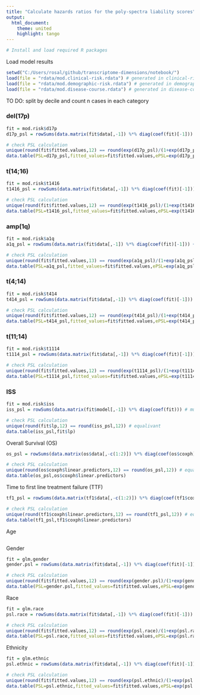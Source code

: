 ---
title: "Calculate hazards ratios for the poly-spectra liability scores"
output:
  html_document:
    theme: united
    highlight: tango
---

```{r load_packages, message=F, include=F}
# Install and load required R packages

```

Load model results
```{r}
setwd("C:/Users/rosal/github/transcriptome-dimensions/notebook/")
load(file = "rdata/mod.clinical-risk.rdata") # generated in clinical-risk.Rmd
load(file = "rdata/mod.demographic-risk.rdata") # generated in demographic-risk.Rmd
load(file = "rdata/mod.disease-course.rdata") # generated in disease-course.Rmd
```

TO DO: split by decile and count n cases in each category

### del(17p)
```{r}
fit = mod.risk$d17p
d17p_psl = rowSums(data.matrix(fit$data[,-1]) %*% diag(coef(fit)[-1])) + coef(fit)[1] # multiple each PC by the PC beta, sum across PCs, add the intercept beta

# check PSL calculation
unique(round(fit$fitted.values,12) == round(exp(d17p_psl)/(1+exp(d17p_psl)),12)) # equalivant
data.table(PSL=d17p_psl,fitted_values=fit$fitted.values,ePSL=exp(d17p_psl)/(1+exp(d17p_psl))) # view data table 
```

### t(14;16)
```{r}
fit = mod.risk$t1416
t1416_psl = rowSums(data.matrix(fit$data[,-1]) %*% diag(coef(fit)[-1])) + coef(fit)[1] # multiple each PC by the PC beta, sum across PCs, add the intercept beta

# check PSL calculation
unique(round(fit$fitted.values,12) == round(exp(t1416_psl)/(1+exp(t1416_psl)),12)) # equalivant
data.table(PSL=t1416_psl,fitted_values=fit$fitted.values,ePSL=exp(t1416_psl)/(1+exp(t1416_psl))) # view data table 
```

### amp(1q)
```{r}
fit = mod.risk$a1q
a1q_psl = rowSums(data.matrix(fit$data[,-1]) %*% diag(coef(fit)[-1])) + coef(fit)[1] # multiple each PC by the PC beta, sum across PCs, add the intercept beta

# check PSL calculation
unique(round(fit$fitted.values,13) == round(exp(a1q_psl)/(1+exp(a1q_psl)),13)) # equalivant
data.table(PSL=a1q_psl,fitted_values=fit$fitted.values,ePSL=exp(a1q_psl)/(1+exp(a1q_psl))) # view data table 
```

### t(4;14)
```{r}
fit = mod.risk$t414
t414_psl = rowSums(data.matrix(fit$data[,-1]) %*% diag(coef(fit)[-1])) + coef(fit)[1] # multiple each PC by the PC beta, sum across PCs, add the intercept beta

# check PSL calculation
unique(round(fit$fitted.values,12) == round(exp(t414_psl)/(1+exp(t414_psl)),12)) # equalivant
data.table(PSL=t414_psl,fitted_values=fit$fitted.values,ePSL=exp(t414_psl)/(1+exp(t414_psl))) # view data table 
```

### t(11;14)
```{r}
fit = mod.risk$t1114
t1114_psl = rowSums(data.matrix(fit$data[,-1]) %*% diag(coef(fit)[-1])) + coef(fit)[1] # multiple each PC by the PC beta, sum across PCs, add the intercept beta

# check PSL calculation
unique(round(fit$fitted.values,12) == round(exp(t1114_psl)/(1+exp(t1114_psl)),12)) # equalivant
data.table(PSL=t1114_psl,fitted_values=fit$fitted.values,ePSL=exp(t1114_psl)/(1+exp(t1114_psl))) # view data table 
```

### ISS
```{r}
fit = mod.risk$iss
iss_psl = rowSums(data.matrix(fit$model[,-1]) %*% diag(coef(fit))) # multiple each PC by the PC beta, sum across PCs

# check PSL calculation
unique(round(fit$lp,12) == round(iss_psl,12)) # equalivant
data.table(iss_psl,fit$lp)
```

Overall Survival (OS)
```{r}
os_psl = rowSums(data.matrix(os$data[,-c(1:2)]) %*% diag(coef(os$coxph))) # multiple each PC by the PC beta, sum across PCs

# check PSL calculation
unique(round(os$coxph$linear.predictors,12) == round(os_psl,12)) # equalivant
data.table(os_psl,os$coxph$linear.predictors)
```

Time to first line treatment failure (TTF)
```{r}
tf1_psl = rowSums(data.matrix(tf1$data[,-c(1:2)]) %*% diag(coef(tf1$coxph))) # multiple each PC by the PC beta, sum across PCs

# check PSL calculation
unique(round(tf1$coxph$linear.predictors,12) == round(tf1_psl,12)) # equalivant
data.table(tf1_psl,tf1$coxph$linear.predictors)
```

Age
```{r}


```

Gender
```{r}
fit = glm.gender
gender.psl = rowSums(data.matrix(fit$data[,-1]) %*% diag(coef(fit)[-1])) + coef(fit)[1] # multiple each PC by the PC beta, sum across PCs, add the intercept beta

# check PSL calculation
unique(round(fit$fitted.values,12) == round(exp(gender.psl)/(1+exp(gender.psl)),12)) # equalivant
data.table(PSL=gender.psl,fitted_values=fit$fitted.values,ePSL=exp(gender.psl)/(1+exp(gender.psl))) # view data table 
```

Race
```{r}
fit = glm.race
psl.race = rowSums(data.matrix(fit$data[,-1]) %*% diag(coef(fit)[-1])) + coef(fit)[1] # multiple each PC by the PC beta, sum across PCs, add the intercept beta

# check PSL calculation
unique(round(fit$fitted.values,12) == round(exp(psl.race)/(1+exp(psl.race)),12)) # equalivant
data.table(PSL=psl.race,fitted_values=fit$fitted.values,ePSL=exp(psl.race)/(1+exp(psl.race))) # view data table 
```

Ethnicity
```{r}
fit = glm.ethnic
psl.ethnic = rowSums(data.matrix(fit$data[,-1]) %*% diag(coef(fit)[-1])) + coef(fit)[1] # multiple each PC by the PC beta, sum across PCs, add the intercept beta

# check PSL calculation
unique(round(fit$fitted.values,12) == round(exp(psl.ethnic)/(1+exp(psl.ethnic)),12)) # equalivant
data.table(PSL=psl.ethnic,fitted_values=fit$fitted.values,ePSL=exp(psl.ethnic)/(1+exp(psl.ethnic))) # view data table 
```





